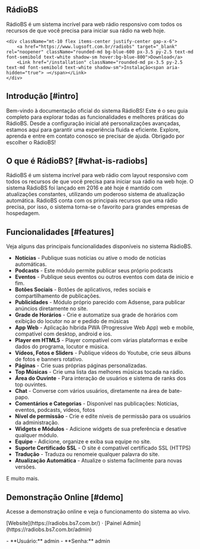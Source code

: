 
<section className="my-10">
    <h1 className="text-center text-5xl leading-tight font-extrabold lg:text-6xl mb-8">Rádio<span className="text-blue-600">BS</span></h1>
    <p className="font-space-grotesk text-center text-xl text-[#666666] dark:text-[#888888] md:text-2xl">RádioBS é um sistema incrível para web rádio responsivo com todos os recursos de que você precisa para iniciar sua rádio na web hoje.</p>

    <div className="mt-10 flex items-center justify-center gap-x-6">
        <a href="https://www.lugsoft.com.br/radiobs" target="_blank" rel="noopener" className="rounded-md bg-blue-600 px-3.5 py-2.5 text-md font-semibold text-white shadow-sm hover:bg-blue-800">Download</a>
        <Link href="/installation" className="rounded-md px-3.5 py-2.5 text-md font-semibold text-white shadow-sm">Instalação<span aria-hidden="true"> →</span></Link>
    </div>
</section>

## Introdução [#intro]
Bem-vindo à documentação oficial do sistema RádioBS! Este é o seu guia completo para explorar todas as funcionalidades e melhores práticas do RádioBS.
Desde a configuração inicial até personalizações avançadas, estamos aqui para garantir uma experiência fluida e eficiente.
Explore, aprenda e entre em contato conosco se precisar de ajuda. Obrigado por escolher o RádioBS!

## O que é RádioBS? [#what-is-radiobs]

RádioBS é um sistema incrível para web rádio com layout responsivo com todos os recursos de que você precisa para iniciar sua rádio na web hoje.
O sistema RádioBS foi lançado em 2016 e até hoje é mantido com atualizações constantes, utilizando um poderoso sistema de atualização automática.
RádioBS conta com os principais recursos que uma rádio precisa, por isso, o sistema torna-se o favorito para grandes empresas de hospedagem.

## Funcionalidades [#features]

Veja alguns das principais funcionalidades disponíveis no sistema RádioBS.

- **Notícias** - Publique suas notícias ou ative o modo de notícias automáticas.
- **Podcasts** - Este módulo permite publicar seus próprio podcasts
- **Eventos** - Publique seus eventos ou outros eventos com data de inicio e fim.
- **Botões Sociais** - Botões de aplicativos, redes sociais e compartilhamento de publicações.
- **Publicidades** - Módulo próprio parecido com Adsense, para publicar anúncios diretamente no site.
- **Grade de Horários** - Crie e automatize sua grade de horários com exibição do locutor no ar e pedido de músicas
- **App Web** - Aplicação híbrida PWA (Progressive Web App) web e mobile, compatível com desktop, android e ios.
- **Player em HTML5** - Player compatível com várias plataformas e exibe dados do programa, locutor e música.
- **Vídeos, Fotos e Sliders** - Publique vídeos do Youtube, crie seus álbuns de fotos e banners rotativo.
- **Páginas** - Crie suas próprias páginas personalizadas.
- **Top Músicas** - Crie uma lista das melhores músicas tocada na rádio.
- **Área do Ouvinte** - Para interação de usuários e sistema de ranks dos top ouvintes.
- **Chat** - Converse com vários usuários, diretamente na área de bate-papo.
- **Comentários e Categorias** - Disponível nas publicações: Notícias, eventos, podcasts, vídeos, fotos
- **Nível de permissão** - Crie e edite níveis de permissão para os usuários da administração.
- **Widgets e Módulos** - Adicione widgets de sua preferência e desative qualquer módulo.
- **Equipe** - Adicione, organize e exiba sua equipe no site.
- **Suporte Certificado SSL** - O site é compatível certificado SSL (HTTPS)
- **Tradução** - Traduza ou renomeie qualquer palavra do site.
- **Atualização Automática** - Atualize o sistema facilmente para novas versões.

E muito mais.


## Demonstração Online [#demo]

Acesse a demonstração online e veja o funcionamento do sistema ao vivo.

<p className="mb-3 mt-5 text-lg font-semibold">[Website](https://radiobs.bs7.com.br/) · [Painel Admin](https://radiobs.bs7.com.br/admin)</p>
- **Usuário:** admin
- **Senha:** admin
